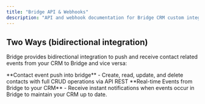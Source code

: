 ```yaml
---
title: "Bridge API & Webhooks"
description: "API and webhook documentation for Bridge CRM custom integration"
---
```



## Two Ways (bidirectional integration)

Bridge provides bidirectional integration to push and receive contact related events from your CRM to Bridge and vice versa:

<CardGroup cols={2}>
  <Card
    title="REST API"
    icon="code"
    href="/api-reference/contacts/create-a-new-contact"
  >
    **Contact event push into bridge** - Create, read, update, and delete
    contacts with full CRUD operations via API REST
  </Card>
  <Card
    title="Webhooks"
    icon="webhook"
    href="/api-reference/events-webhooks-outbound-from-bridge/receive-bridge-event-notifications"
  >
    **Real-time Events from Bridge to your CRM** - Receive instant notifications
    when events occur in Bridge to maintain your CRM up to date.
  </Card>
</CardGroup>
